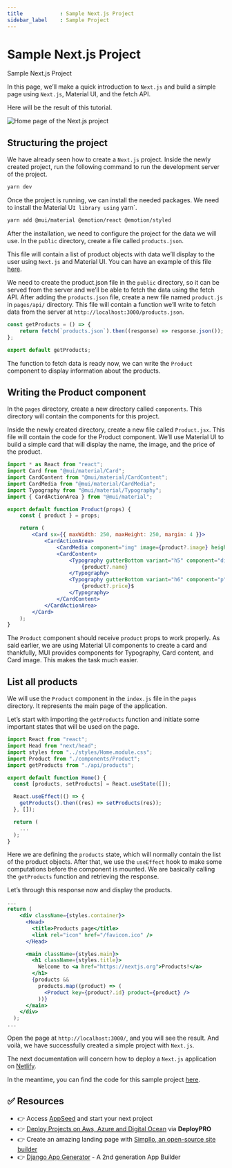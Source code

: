```yaml
---
title            : Sample Next.js Project
sidebar_label    : Sample Project
---
```


# Sample Next.js Project

<SubHeading>Sample Next.js Project</SubHeading>

In this page, we’ll make a quick introduction to `Next.js` and build a simple page using `Next.js`, Material UI, and the fetch API.

Here will be the result of this tutorial.

![Home page of the Next.js project](<../../../static/assets/Screenshot 2022-08-15 at 22-41-56 Products page.png>)

## Structuring the project

We have already seen how to create a `Next.js` project. Inside the newly created project, run the following command to run the development server of the project.

```bash
yarn dev
```

Once the project is running, we can install the needed packages. We need to install the Material U`I library using` yarn\`.

```bash
yarn add @mui/material @emotion/react @emotion/styled
```

After the installation, we need to configure the project for the data we will use. In the `public` directory, create a file called `products.json`.

This file will contain a list of product objects with data we’ll display to the user using `Next.js` and Material UI. You can have an example of this file [here](https://github.com/app-generator/sample-next-js-getting-started/blob/main/public/products.json).

We need to create the product.json file in the `public` directory, so it can be served from the server and we’ll be able to fetch the data using the fetch API. After adding the `products.json` file, create a new file named `product.js` in `pages/api/` directory. This file will contain a function we’ll write to fetch data from the server at `http://localhost:3000/products.json`.

```jsx
const getProducts = () => {
	return fetch(`products.json`).then((response) => response.json());
};

export default getProducts;
```

The function to fetch data is ready now, we can write the `Product` component to display information about the products.

## Writing the Product component

In the `pages` directory, create a new directory called `components`. This directory will contain the components for this project.

Inside the newly created directory, create a new file called `Product.jsx`. This file will contain the code for the Product component. We’ll use Material UI to build a simple card that will display the name, the image, and the price of the product.

```jsx
import * as React from "react";
import Card from "@mui/material/Card";
import CardContent from "@mui/material/CardContent";
import CardMedia from "@mui/material/CardMedia";
import Typography from "@mui/material/Typography";
import { CardActionArea } from "@mui/material";

export default function Product(props) {
	const { product } = props;

	return (
		<Card sx={{ maxWidth: 250, maxHeight: 250, margin: 4 }}>
			<CardActionArea>
				<CardMedia component="img" image={product?.image} height={100} width={100} />
				<CardContent>
					<Typography gutterBottom variant="h5" component="div">
						{product?.name}
					</Typography>
					<Typography gutterBottom variant="h6" component="p">
						{product?.price}$
					</Typography>
				</CardContent>
			</CardActionArea>
		</Card>
	);
}
```

The `Product` component should receive `product` props to work properly. As said earlier, we are using Material UI components to create a card and thankfully, MUI provides components for Typography, Card content, and Card image. This makes the task much easier.

## List all products

We will use the `Product` component in the `index.js` file in the `pages` directory. It represents the main page of the application.

Let’s start with importing the `getProducts` function and initiate some important states that will be used on the page.

```jsx
import React from "react";
import Head from "next/head";
import styles from "../styles/Home.module.css";
import Product from "./components/Product";
import getProducts from "./api/products";

export default function Home() {
  const [products, setProducts] = React.useState([]);

  React.useEffect(() => {
    getProducts().then((res) => setProducts(res));
  }, []);

  return (
    ...
  );
}
```

Here we are defining the `products` state, which will normally contain the list of the product objects. After that, we use the `useEffect` hook to make some computations before the component is mounted. We are basically calling the `getProducts` function and retrieving the response.

Let’s through this response now and display the products.

```jsx
...
return (
    <div className={styles.container}>
      <Head>
        <title>Products page</title>
        <link rel="icon" href="/favicon.ico" />
      </Head>

      <main className={styles.main}>
        <h1 className={styles.title}>
          Welcome to <a href="https://nextjs.org">Products!</a>
        </h1>
        {products &&
          products.map((product) => (
            <Product key={product?.id} product={product} />
          ))}
      </main>
    </div>
  );
...
```

Open the page at `http://localhost:3000/`, and you will see the result. And voilà, we have successfully created a simple project with `Next.js`.

The next documentation will concern how to deploy a `Next.js` application on [Netlify](https://netlify.com/). 

In the meantime, you can find the code for this sample project [here](https://github.com/app-generator/sample-next-js-getting-started).

## ✅ Resources 

- 👉 Access [AppSeed](https://appseed.us/) and start your next project
- 👉 [Deploy Projects on Aws, Azure and Digital Ocean](https://www.docs.deploypro.dev/) via **DeployPRO**
- 👉 Create an amazing landing page with [Simpllo, an open-source site builder](https://www.simpllo.com/)
- 👉 [Django App Generator](https://app-generator.dev/django/) - A 2nd generation App Builder
